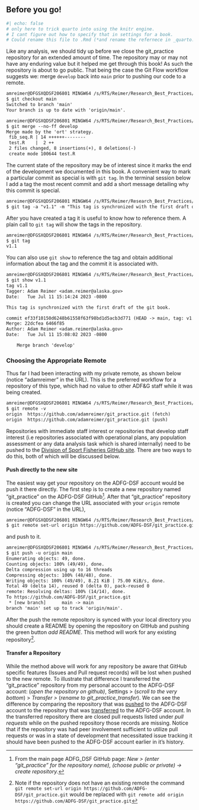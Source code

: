 ## Before you go! {#sec-laststeps}

```r
#| echo: false
# only here to trick quarto into using the knitr engine.
# I cant figure out how to specify that in settings for a book.
# Could rename this file to .Rmd (*and rename the refernece in _quarto.yml but then footnots are disable for some strange reason.)
```

Like any analysis, we should tidy up before we close the git_practice repository for an extended amount of time. The repository may or may not have any enduring value but it helped me get through this book! As such the repository is about to go public. That being the case the Git Flow workflow suggests we: merge `develop` back into `main` prior to pushing our code to a remote.

```default
amreimer@DFGSXQDSF206801 MINGW64 /s/RTS/Reimer/Research_Best_Practices/git_practice (develop)
$ git checkout main
Switched to branch 'main'
Your branch is up to date with 'origin/main'.
```

```default
amreimer@DFGSXQDSF206801 MINGW64 /s/RTS/Reimer/Research_Best_Practices/git_practice (main)
$ git merge --no-ff develop
Merge made by the 'ort' strategy.
 fib_seq.R | 14 ++++++--------
 test.R    |  2 ++
 2 files changed, 8 insertions(+), 8 deletions(-)
 create mode 100644 test.R
```

The current state of the repository may be of interest since it marks the end of the development we documented in this book. A convenient way to mark a particular commit as special is with `git tag`. In the terminal session below I add a tag the most recent commit and add a short message detailing why this commit is special.

```default
amreimer@DFGSXQDSF206801 MINGW64 /s/RTS/Reimer/Research_Best_Practices/git_practice (main)
$ git tag -a "v1.1" -m "This tag is synchronized with the first draft of the git book."
```

After you have created a tag it is useful to know how to reference them. A plain call to `git tag` will show the tags in the repository.

```default
amreimer@DFGSXQDSF206801 MINGW64 /s/RTS/Reimer/Research_Best_Practices/git_practice (main)
$ git tag
v1.1
```

You can also use `git show` to reference the tag and obtain additional information about the tag and the commit it is associated with.

```default
amreimer@DFGSXQDSF206801 MINGW64 /s/RTS/Reimer/Research_Best_Practices/git_practice (main)
$ git show v1.1
tag v1.1
Tagger: Adam Reimer <adam.reimer@alaska.gov>
Date:   Tue Jul 11 15:14:24 2023 -0800

This tag is synchronized with the first draft of the git book.

commit ef33f10150d6248b61558f63f98bd1d5acb3d771 (HEAD -> main, tag: v1.1)
Merge: 22dcfea 6466f85
Author: Adam Reimer <adam.reimer@alaska.gov>
Date:   Tue Jul 11 15:08:02 2023 -0800

    Merge branch 'develop'
```

### Choosing the Appropriate Remote

Thus far I had been interacting with my private remote, as shown below (notice "adamreimer" in the URL). This is the preferred workflow for a repository of this type, which had no value to other ADF&G staff while it was being created.

```default
amreimer@DFGSXQDSF206801 MINGW64 /s/RTS/Reimer/Research_Best_Practices/git_practice (develop)
$ git remote -v
origin  https://github.com/adamreimer/git_practice.git (fetch)
origin  https://github.com/adamreimer/git_practice.git (push)
```

Repositories with immediate staff interest or repositories that develop staff interest (i.e repositories associated with operational plans, any population assessment or any data analysis task which is shared internally) need to be pushed to the [Division of Sport Fisheries GitHub site](https://github.com/ADFG-DSF). There are two ways to do this, both of which will be discussed below.

#### Push directly to the new site

The easiest way get your repository on the ADFG-DSF account would be push it there directly. The first step is to create a new repository named "git_practice" on the ADFG-DSF GitHub[^laststeps-1]*.* After that "git_practice" repository is created you can change the URL associated with your `origin` remote (notice "ADFG-DSF" in the URL),

[^laststeps-1]: From the main page ADFG_DSF GitHub page: *New \> (enter "git_practice" for the repository name), (choose public or private) -\> create repository.*

```default
amreimer@DFGSXQDSF206801 MINGW64 /s/RTS/Reimer/Research_Best_Practices/git_practice (main)
$ git remote set-url origin https://github.com/ADFG-DSF/git_practice.git
```

and push to it.

```default
amreimer@DFGSXQDSF206801 MINGW64 /s/RTS/Reimer/Research_Best_Practices/git_practice (main)
$ git push -u origin main
Enumerating objects: 49, done.
Counting objects: 100% (49/49), done.
Delta compression using up to 16 threads
Compressing objects: 100% (48/48), done.
Writing objects: 100% (49/49), 8.21 KiB | 75.00 KiB/s, done.
Total 49 (delta 14), reused 0 (delta 0), pack-reused 0
remote: Resolving deltas: 100% (14/14), done.
To https://github.com/ADFG-DSF/git_practice.git
 * [new branch]      main -> main
branch 'main' set up to track 'origin/main'.
```

After the push the remote repository is synced with your local directory you should create a README by opening the repository on GItHub and pushing the green button *add README*. This method will work for any existing repository[^laststeps-2].

[^laststeps-2]: Note if the repository does not have an existing remote the command `git remote set-url origin https://github.com/ADFG-DSF/git_practice.git` would be replaced with `git remote add origin https://github.com/ADFG-DSF/git_practice.git`

#### Transfer a Repository

While the method above will work for any repository be aware that GitHub specific features (Issues and Pull request records) will be lost when pushed to the new remote. To illustrate that difference I transferred the "git_practice" repository from my personal account to the ADFG-DSF account: (*open the repository on github)*, Settings \> (*scroll to the very bottom*) \> *Transfer \>* (*rename to git_practice_transfer*). We can see the difference by comparing the repository that was [pushed](https://github.com/ADFG-DSF/git_practice) to the ADFG-DSF account to the repository that was [transferred](https://github.com/ADFG-DSF/git_practice_transfer) to the ADFG-DSF account. In the transferred repository there are closed pull requests listed under *pull requests* while on the pushed repository those records are missing. Notice that if the repository was had peer involvement sufficient to utilize pull requests or was in a state of development that necessitated issue tracking it should have been pushed to the ADFG-DSF account earlier in it's history.
